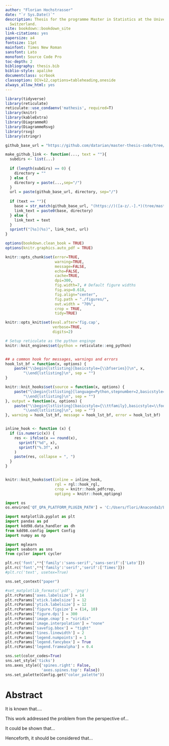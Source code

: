 ```yaml
---
author: "Florian Hochstrasser"
date: "`r Sys.Date()`"
description: Thesis for the programme Master in Statistics at the University of Neuchâtel,
  Switzerland.
site: bookdown::bookdown_site
link-citations: yes
papersize: a4
fontsize: 11pt
mainfont: Times New Roman
sansfont: Lato
monofont: Source Code Pro
toc-depth: 2
bibliography: thesis.bib
biblio-style: apalike
documentclass: scrbook
classoption: DIV=12,captions=tableheading,oneside
always_allow_html: yes
---
```


```r
library(tidyverse)
library(reticulate)
reticulate::use_condaenv('mathesis', required=T)
library(knitr)
library(kableExtra)
library(DiagrammeR)
library(DiagrammeRsvg)
library(rsvg)
library(stringr)
```

```r

github_base_url = "https://github.com/datarian/master-thesis-code/tree/master"

make_github_link <- function(..., text = ""){
  subdirs <- list(...)
  
  if (length(subdirs) == 0) {
    directory = ""
  } else {
    directory = paste(...,sep="/")
  }
  url = paste(github_base_url, directory, sep="/")
  
  if (text == ""){
    base = str_match(github_base_url, "(https://)([a-z/.-].*)(tree/master)")[3]
    link_text = paste0(base, directory)
  } else {
    link_text = text
  }
  sprintf("[%s](%s)", link_text, url)
}

```

```r

options(bookdown.clean_book = TRUE)
options(knitr.graphics.auto_pdf = TRUE)

knitr::opts_chunk$set(error=TRUE,
                      warning=TRUE,
                      message=FALSE,
                      echo=FALSE,
                      cache=TRUE,
                      dpi=300,
                      fig.width=7, # Default figure widths
                      fig.asp=0.618,
                      fig.align="center",
                      fig.path = "./figures/",
                      out.width = "70%",
                      crop = TRUE,
                      tidy=TRUE)

knitr::opts_knit$set(eval.after='fig.cap',
                     verbose=TRUE,
                     digits=2)

# Setup reticulate as the python enginge
knitr::knit_engines$set(python = reticulate::eng_python)


## a common hook for messages, warnings and errors
hook_lst_bf = function(x, options) {
    paste("\\begin{lstlisting}[basicstyle={\\bfseries}]\n", x, 
        "\\end{lstlisting}\n", sep = "")
}

knitr::knit_hooks$set(source = function(x, options) {
    paste("\\begin{lstlisting}[language=Python,stepnumber=2,basicstyle=\\footnotesize]\n", x, 
        "\\end{lstlisting}\n", sep = "")
}, output = function(x, options) {
    paste("\\begin{lstlisting}[basicstyle={\\ttfamily},basicstyle=\\footnotesize]\n", x, 
        "\\end{lstlisting}\n", sep = "")
}, warning = hook_lst_bf, message = hook_lst_bf, error = hook_lst_bf)


inline_hook <- function (x) {
  if (is.numeric(x)) {
    res <- ifelse(x == round(x),
      sprintf("%d", x),
      sprintf("%.3f", x)
    )
    paste(res, collapse = ", ")
  }
}


knitr::knit_hooks$set(inline = inline_hook,
                      rgl = rgl::hook_rgl,
                      crop = knitr::hook_pdfcrop,
                      optipng = knitr::hook_optipng)

```


```python
import os
os.environ['QT_QPA_PLATFORM_PLUGIN_PATH'] = 'C:/Users/flori/Anaconda3/Library/plugins/platforms'

import matplotlib.pyplot as plt
import pandas as pd
import kdd98.data_handler as dh
from kdd98.config import Config
import numpy as np

import mglearn
import seaborn as sns
from cycler import cycler

plt.rc('font',**{'family':'sans-serif','sans-serif':['Lato']})
plt.rc('font',**{'family':'serif','serif':['Times']})
#plt.rc('text', usetex=True)

sns.set_context("paper")

#set_matplotlib_formats('pdf', 'png')
plt.rcParams['axes.labelsize'] = 14
plt.rcParams['xtick.labelsize'] = 12
plt.rcParams['ytick.labelsize'] = 12
plt.rcParams['figure.figsize'] = (14, 10)
plt.rcParams['figure.dpi'] = 300
plt.rcParams['image.cmap'] = "viridis"
plt.rcParams['image.interpolation'] = "none"
plt.rcParams['savefig.bbox'] = "tight"
plt.rcParams['lines.linewidth'] = 2
plt.rcParams['legend.numpoints'] = 1
plt.rcParams['legend.fancybox'] = True
plt.rcParams['legend.framealpha'] = 0.4

sns.set(color_codes=True)
sns.set_style('ticks')
sns.axes_style({'spines.right': False,
                'axes.spines.top': False})
sns.set_palette(Config.get("color_palette"))
```


# Abstract {-}

It is known that....

This work addressed the problem from the perspective of...

It could be shown that...

Henceforth, it should be considered that...


